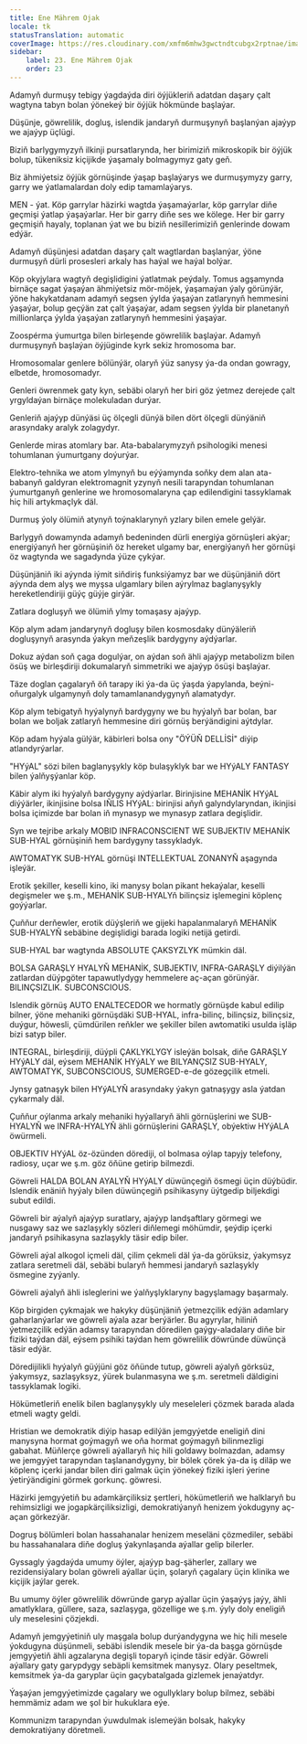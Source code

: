 ```yaml
---
title: Ene Mährem Ojak
locale: tk
statusTranslation: automatic
coverImage: https://res.cloudinary.com/xmfm6mhw3gwctndtcubgx2rptnae/image/upload/v1740337243/small_cover_educacion_fundamental_a051170f1c.webp
sidebar:
    label: 23. Ene Mährem Ojak
    order: 23
---
```

Adamyň durmuşy tebigy ýagdaýda diri öýjükleriň adatdan daşary çalt wagtyna tabyn bolan ýönekeý bir öýjük hökmünde başlaýar.

Düşünje, göwrelilik, dogluş, islendik jandaryň durmuşynyň başlanýan ajaýyp we ajaýyp üçlügi.

Biziň barlygymyzyň ilkinji pursatlarynda, her birimiziň mikroskopik bir öýjük bolup, tükeniksiz kiçijikde ýaşamaly bolmagymyz gaty geň.

Biz ähmiýetsiz öýjük görnüşinde ýaşap başlaýarys we durmuşymyzy garry, garry we ýatlamalardan doly edip tamamlaýarys.

MEN - ýat. Köp garrylar häzirki wagtda ýaşamaýarlar, köp garrylar diňe geçmişi ýatlap ýaşaýarlar. Her bir garry diňe ses we kölege. Her bir garry geçmişiň hayaly, toplanan ýat we bu biziň nesillerimiziň genlerinde dowam edýär.

Adamyň düşünjesi adatdan daşary çalt wagtlardan başlanýar, ýöne durmuşyň dürli prosesleri arkaly has haýal we haýal bolýar.

Köp okyjylara wagtyň degişlidigini ýatlatmak peýdaly. Tomus agşamynda birnäçe sagat ýaşaýan ähmiýetsiz mör-möjek, ýaşamaýan ýaly görünýär, ýöne hakykatdanam adamyň segsen ýylda ýaşaýan zatlarynyň hemmesini ýaşaýar, bolup geçýän zat çalt ýaşaýar, adam segsen ýylda bir planetanyň millionlarça ýylda ýaşaýan zatlarynyň hemmesini ýaşaýar.

Zoospérma ýumurtga bilen birleşende göwrelilik başlaýar. Adamyň durmuşynyň başlaýan öýjüginde kyrk sekiz hromosoma bar.

Hromosomalar genlere bölünýär, olaryň ýüz sanysy ýa-da ondan gowragy, elbetde, hromosomadyr.

Genleri öwrenmek gaty kyn, sebäbi olaryň her biri göz ýetmez derejede çalt yrgyldaýan birnäçe molekuladan durýar.

Genleriň ajaýyp dünýäsi üç ölçegli dünýä bilen dört ölçegli dünýäniň arasyndaky aralyk zolagydyr.

Genlerde miras atomlary bar. Ata-babalarymyzyň psihologiki menesi tohumlanan ýumurtgany doýurýar.

Elektro-tehnika we atom ylmynyň bu eýýamynda soňky dem alan ata-babanyň galdyran elektromagnit yzynyň nesili tarapyndan tohumlanan ýumurtganyň genlerine we hromosomalaryna çap edilendigini tassyklamak hiç hili artykmaçlyk däl.

Durmuş ýoly ölümiň atynyň toýnaklarynyň yzlary bilen emele gelýär.

Barlygyň dowamynda adamyň bedeninden dürli energiýa görnüşleri akýar; energiýanyň her görnüşiniň öz hereket ulgamy bar, energiýanyň her görnüşi öz wagtynda we sagadynda ýüze çykýar.

Düşünjäniň iki aýynda iýmit siňdiriş funksiýamyz bar we düşünjäniň dört aýynda dem alyş we myşsa ulgamlary bilen aýrylmaz baglanyşykly hereketlendiriji güýç güýje girýär.

Zatlara dogluşyň we ölümiň ylmy tomaşasy ajaýyp.

Köp alym adam jandarynyň dogluşy bilen kosmosdaky dünýäleriň dogluşynyň arasynda ýakyn meňzeşlik bardygyny aýdýarlar.

Dokuz aýdan soň çaga dogulýar, on aýdan soň ähli ajaýyp metabolizm bilen ösüş we birleşdiriji dokumalaryň simmetriki we ajaýyp ösüşi başlaýar.

Täze doglan çagalaryň öň tarapy iki ýa-da üç ýaşda ýapylanda, beýni-oňurgalyk ulgamynyň doly tamamlanandygynyň alamatydyr.

Köp alym tebigatyň hyýalynyň bardygyny we bu hyýalyň bar bolan, bar bolan we boljak zatlaryň hemmesine diri görnüş berýändigini aýtdylar.

Köp adam hyýala gülýär, käbirleri bolsa ony "ÖÝÜŇ DELLİSİ" diýip atlandyrýarlar.

"HYýAL" sözi bilen baglanyşykly köp bulaşyklyk bar we HYýALY FANTASY bilen ýalňyşýanlar köp.

Käbir alym iki hyýalyň bardygyny aýdýarlar. Birinjisine MEHANİK HYýAL diýýärler, ikinjisine bolsa IÑLIS HYýAL: birinjisi aňyň galyndylaryndan, ikinjisi bolsa içimizde bar bolan iň mynasyp we mynasyp zatlara degişlidir.

Syn we tejribe arkaly MOBID INFRACONSCIENT WE SUBJEKTIV MEHANİK SUB-HYAL görnüşiniň hem bardygyny tassykladyk.

AWTOMATYK SUB-HYAL görnüşi INTELLEKTUAL ZONANYŇ aşagynda işleýär.

Erotik şekiller, keselli kino, iki manysy bolan pikant hekaýalar, keselli degişmeler we ş.m., MEHANİK SUB-HYALYň bilinçsiz işlemegini köplenç goýýarlar.

Çuňňur derňewler, erotik düýşleriň we gijeki hapalanmalaryň MEHANİK SUB-HYALYŇ sebäbine degişlidigi barada logiki netijä getirdi.

SUB-HYAL bar wagtynda ABSOLUTE ÇAKSYZLYK mümkin däl.

BOLSA GARAŞLY HYALYŇ MEHANİK, SUBJEKTIV, INFRA-GARAŞLY diýilýän zatlardan düýpgöter tapawutlydygy hemmelere aç-açan görünýär. BILINÇSIZLIK. SUBCONSCIOUS.

Islendik görnüş AUTO ENALTECEDOR we hormatly görnüşde kabul edilip bilner, ýöne mehaniki görnüşdäki SUB-HYAL, infra-bilinç, bilinçsiz, bilinçsiz, duýgur, höwesli, çümdürilen reňkler we şekiller bilen awtomatiki usulda işläp bizi satyp biler.

INTEGRAL, birleşdiriji, düýpli ÇAKLYKLYGY isleýän bolsak, diňe GARAŞLY HYýALY däl, eýsem MEHANİK HYýALY we BILYANÇSIZ SUB-HYALY, AWTOMATYK, SUBCONSCIOUS, SUMERGED-e-de gözegçilik etmeli.

Jynsy gatnaşyk bilen HYýALYŇ arasyndaky ýakyn gatnaşygy asla ýatdan çykarmaly däl.

Çuňňur oýlanma arkaly mehaniki hyýallaryň ähli görnüşlerini we SUB-HYALYŇ we INFRA-HYALYŇ ähli görnüşlerini GARAŞLY, obýektiw HYýALA öwürmeli.

OBJEKTIV HYýAL öz-özünden dörediji, ol bolmasa oýlap tapyjy telefony, radiosy, uçar we ş.m. göz öňüne getirip bilmezdi.

Göwreli HALDA BOLAN AYALYŇ HYýALY düwünçegiň ösmegi üçin düýbüdir. Islendik enäniň hyýaly bilen düwünçegiň psihikasyny üýtgedip biljekdigi subut edildi.

Göwreli bir aýalyň ajaýyp suratlary, ajaýyp landşaftlary görmegi we nusgawy saz we sazlaşykly sözleri diňlemegi möhümdir, şeýdip içerki jandaryň psihikasyna sazlaşykly täsir edip biler.

Göwreli aýal alkogol içmeli däl, çilim çekmeli däl ýa-da görüksiz, ýakymsyz zatlara seretmeli däl, sebäbi bularyň hemmesi jandaryň sazlaşykly ösmegine zyýanly.

Göwreli aýalyň ähli isleglerini we ýalňyşlyklaryny bagyşlamagy başarmaly.

Köp birgiden çykmajak we hakyky düşünjäniň ýetmezçilik edýän adamlary gaharlanýarlar we göwreli aýala azar berýärler. Bu agyrylar, hiliniň ýetmezçilik edýän adamsy tarapyndan döredilen gaýgy-aladalary diňe bir fiziki taýdan däl, eýsem psihiki taýdan hem göwrelilik döwründe düwünçä täsir edýär.

Döredijilikli hyýalyň güýjüni göz öňünde tutup, göwreli aýalyň görksüz, ýakymsyz, sazlaşyksyz, ýürek bulanmasyna we ş.m. seretmeli däldigini tassyklamak logiki.

Hökümetleriň enelik bilen baglanyşykly uly meseleleri çözmek barada alada etmeli wagty geldi.

Hristian we demokratik diýip hasap edilýän jemgyýetde eneligiň dini manysyna hormat goýmagyň we oňa hormat goýmagyň bilinmezligi gabahat. Müňlerçe göwreli aýallaryň hiç hili goldawy bolmazdan, adamsy we jemgyýet tarapyndan taşlanandygyny, bir bölek çörek ýa-da iş diläp we köplenç içerki jandar bilen diri galmak üçin ýönekeý fiziki işleri ýerine ýetirýändigini görmek gorkunç. göwresi.

Häzirki jemgyýetiň bu adamkärçiliksiz şertleri, hökümetleriň we halklaryň bu rehimsizligi we jogapkärçiliksizligi, demokratiýanyň henizem ýokdugyny aç-açan görkezýär.

Dogruş bölümleri bolan hassahanalar henizem meseläni çözmediler, sebäbi bu hassahanalara diňe dogluş ýakynlaşanda aýallar gelip bilerler.

Gyssagly ýagdaýda umumy öýler, ajaýyp bag-şäherler, zallary we rezidensiýalary bolan göwreli aýallar üçin, şolaryň çagalary üçin klinika we kiçijik jaýlar gerek.

Bu umumy öýler göwrelilik döwründe garyp aýallar üçin ýaşaýyş jaýy, ähli amatlyklara, güllere, saza, sazlaşyga, gözellige we ş.m. ýyly doly eneligiň uly meselesini çözjekdi.

Adamyň jemgyýetiniň uly maşgala bolup durýandygyna we hiç hili mesele ýokdugyna düşünmeli, sebäbi islendik mesele bir ýa-da başga görnüşde jemgyýetiň ähli agzalaryna degişli toparyň içinde täsir edýär. Göwreli aýallary gaty garypdygy sebäpli kemsitmek manysyz. Olary peseltmek, kemsitmek ýa-da garyplar üçin gaçybatalgada gizlemek jenaýatdyr.

Ýaşaýan jemgyýetimizde çagalary we ogullyklary bolup bilmez, sebäbi hemmämiz adam we şol bir hukuklara eýe.

Kommunizm tarapyndan ýuwdulmak islemeýän bolsak, hakyky demokratiýany döretmeli.
